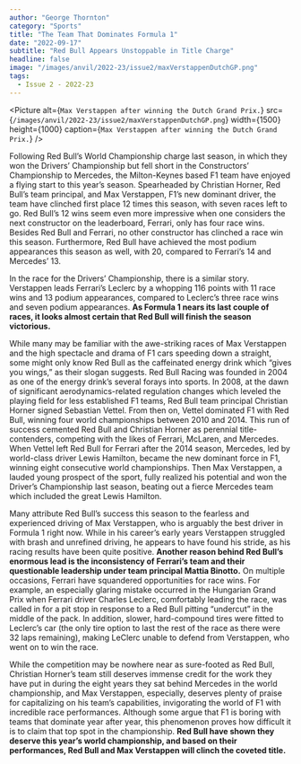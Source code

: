 ```yaml
---
author: "George Thornton"
category: "Sports"
title: "The Team That Dominates Formula 1"
date: "2022-09-17"
subtitle: "Red Bull Appears Unstoppable in Title Charge"
headline: false
image: "/images/anvil/2022-23/issue2/maxVerstappenDutchGP.png"
tags:
  - Issue 2 - 2022-23
---
```


<Picture
	alt={`Max Verstappen after winning the Dutch Grand Prix.`}
	src={`/images/anvil/2022-23/issue2/maxVerstappenDutchGP.png`}
	width={1500}
	height={1000}
	caption={`Max Verstappen after winning the Dutch Grand Prix.`}
/>

Following Red Bull’s World Championship charge last season, in which they won the Drivers’ Championship but fell short in the Constructors’ Championship to Mercedes, the Milton-Keynes based F1 team have enjoyed a flying start to this year’s season. Spearheaded by Christian Horner, Red Bull’s team principal, and Max Verstappen, F1’s new dominant driver, the team have clinched first place 12 times this season, with seven races left to go. Red Bull’s 12 wins seem even more impressive when one considers the next constructor on the leaderboard, Ferrari, only has four race wins. Besides Red Bull and Ferrari, no other constructor has clinched a race win this season. Furthermore, Red Bull have achieved the most podium appearances this season as well, with 20, compared to Ferrari’s 14 and Mercedes’ 13.

In the race for the Drivers’ Championship, there is a similar story. Verstappen leads Ferrari’s Leclerc by a whopping 116 points with 11 race wins and 13 podium appearances, compared to Leclerc’s three race wins and seven podium appearances. **As Formula 1 nears its last couple of races, it looks almost certain that Red Bull will finish the season victorious.**

While many may be familiar with the awe-striking races of Max Verstappen and the high spectacle and drama of F1 cars speeding down a straight, some might only know Red Bull as the caffeinated energy drink which “gives you wings,” as their slogan suggests. Red Bull Racing was founded in 2004 as one of the energy drink’s several forays into sports. In 2008, at the dawn of significant aerodynamics-related regulation changes which leveled the playing field for less established F1 teams, Red Bull team principal Christian Horner signed Sebastian Vettel. From then on, Vettel dominated F1 with Red Bull, winning four world championships between 2010 and 2014. This run of success cemented Red Bull and Christian Horner as perennial title-contenders, competing with the likes of Ferrari, McLaren, and Mercedes. When Vettel left Red Bull for Ferrari after the 2014 season, Mercedes, led by world-class driver Lewis Hamilton, became the new dominant force in F1, winning eight consecutive world championships. Then Max Verstappen, a lauded young prospect of the sport, fully realized his potential and won the Driver’s Championship last season, beating out a fierce Mercedes team which included the great Lewis Hamilton.

Many attribute Red Bull’s success this season to the fearless and experienced driving of Max Verstappen, who is arguably the best driver in Formula 1 right now. While in his career’s early years Verstappen struggled with brash and unrefined driving, he appears to have found his stride, as his racing results have been quite positive. **Another reason behind Red Bull’s enormous lead is the inconsistency of Ferrari’s team and their questionable leadership under team principal Mattia Binotto.** On multiple occasions, Ferrari have squandered opportunities for race wins. For example, an especially glaring mistake occurred in the Hungarian Grand Prix when Ferrari driver Charles Leclerc, comfortably leading the race, was called in for a pit stop in response to a Red Bull pitting “undercut” in the middle of the pack. In addition, slower, hard-compound tires were fitted to Leclerc’s car (the only tire option to last the rest of the race as there were 32 laps remaining), making LeClerc unable to defend from Verstappen, who went on to win the race.

While the competition may be nowhere near as sure-footed as Red Bull, Christian Horner’s team still deserves immense credit for the work they have put in during the eight years they sat behind Mercedes in the world championship, and Max Verstappen, especially, deserves plenty of praise for capitalizing on his team’s capabilities, invigorating the world of F1 with incredible race performances. Although some argue that F1 is boring with teams that dominate year after year, this phenomenon proves how difficult it is to claim that top spot in the championship. **Red Bull have shown they deserve this year’s world championship, and based on their performances, Red Bull and Max Verstappen will clinch the coveted title.**
